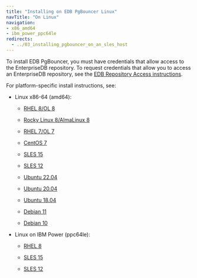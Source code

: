 ```yaml
---
title: "Installing on EDB PgBouncer Linux"
navTitle: "On Linux"
navigation:
- x86_amd64
- ibm_power_ppc64le
redirects:
  - ../03_installing_pgbouncer_on_an_sles_host
---
```



To install EDB PgBouncer, you must have credentials that allow access to the EnterpriseDB repository. To request credentials that allow you to access an EnterpriseDB repository, see the [EDB Repository Access instructions](https://www.enterprisedb.com/repository-access-request).

For platform-specific install instructions, see:

- Linux x86-64 (amd64):
  - [RHEL 8/OL 8](x86_amd64/pgbouncer_rhel8_x86)

  - [Rocky Linux 8/AlmaLinux 8](x86_amd64/pgbouncer_other_linux8_x86)
  - [RHEL 7/OL 7](x86_amd64/pgbouncer_rhel7_x86)
  - [CentOS 7](x86_amd64/pgbouncer_centos7_x86)
  - [SLES 15](x86_amd64/pgbouncer_sles15_x86)
  - [SLES 12](x86_amd64/pgbouncer_sles12_x86)
  - [Ubuntu 22.04](x86_amd64/pgbouncer_ubuntu22_x86)
  - [Ubuntu 20.04](x86_amd64/pgbouncer_ubuntu20_x86)
  - [Ubuntu 18.04](x86_amd64/pgbouncer_ubuntu18_x86)
  - [Debian 11](x86_amd64/pgbouncer_deb11_x86)
  - [Debian 10](x86_amd64/pgbouncer_deb10_x86)

- Linux on IBM Power (ppc64le):
  - [RHEL 8](ibm_power_ppc64le/pgbouncer_rhel8_ppcle)

  - [SLES 15](ibm_power_ppc64le/pgbouncer_sles15_ppcle)
  - [SLES 12](ibm_power_ppc64le/pgbouncer_sles12_ppcle)




